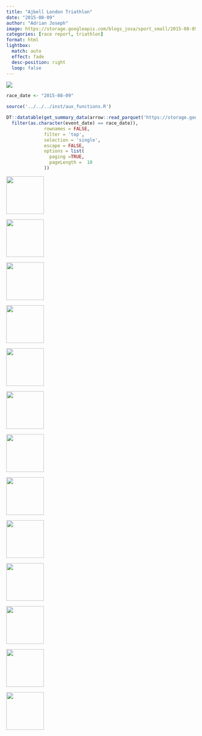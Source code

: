 ```yaml
---
title: "Ajbell London Triathlon"
date: "2015-08-09"
author: "Adrian Joseph"
image: https://storage.googleapis.com/blogs_josa/sport_small/2015-08-09_AJBELL_LONDON_TRIATHLON/img/00.png
categories: [race report, triathlon]
format: html
lightbox:
  match: auto
  effect: fade
  desc-position: right
  loop: false
---
```

![](https://storage.googleapis.com/blogs_josa/sport_small/2015-08-09_AJBELL_LONDON_TRIATHLON/img/00.png)

```r
race_date <- "2015-08-09"

source('../../../inst/aux_functions.R')

DT::datatable(get_summary_data(arrow::read_parquet('https://storage.googleapis.com/blogs_josa/sport/parquets/main_dataset.parquet') |>
  filter(as.character(event_date) == race_date)),
              rownames = FALSE,
              filter = 'top',
              selection = 'single',
              escape = FALSE,
              options = list(
                paging =TRUE,
                pageLength =  10
              ))
```


::: {layout-ncol=4}
![](https://storage.googleapis.com/blogs_josa/sport_small/2015-08-09_AJBELL_LONDON_TRIATHLON/img/00.png){ width="100" group="hi" }

![](https://storage.googleapis.com/blogs_josa/sport_small/2015-08-09_AJBELL_LONDON_TRIATHLON/img/01.png){ width="100" group="hi" }

![](https://storage.googleapis.com/blogs_josa/sport_small/2015-08-09_AJBELL_LONDON_TRIATHLON/img/02.png){ width="100" group="hi" }

![](https://storage.googleapis.com/blogs_josa/sport_small/2015-08-09_AJBELL_LONDON_TRIATHLON/img/02a.png){ width="100" group="hi" }

![](https://storage.googleapis.com/blogs_josa/sport_small/2015-08-09_AJBELL_LONDON_TRIATHLON/img/02b.png){ width="100" group="hi" }

![](https://storage.googleapis.com/blogs_josa/sport_small/2015-08-09_AJBELL_LONDON_TRIATHLON/img/03.jpg){ width="100" group="hi" }

![](https://storage.googleapis.com/blogs_josa/sport_small/2015-08-09_AJBELL_LONDON_TRIATHLON/img/05.jpg){ width="100" group="hi" }

![](https://storage.googleapis.com/blogs_josa/sport_small/2015-08-09_AJBELL_LONDON_TRIATHLON/img/07.jpg){ width="100" group="hi" }

![](https://storage.googleapis.com/blogs_josa/sport_small/2015-08-09_AJBELL_LONDON_TRIATHLON/img/11.jpg){ width="100" group="hi" }

![](https://storage.googleapis.com/blogs_josa/sport_small/2015-08-09_AJBELL_LONDON_TRIATHLON/img/16.jpg){ width="100" group="hi" }

![](https://storage.googleapis.com/blogs_josa/sport_small/2015-08-09_AJBELL_LONDON_TRIATHLON/img/17.jpg){ width="100" group="hi" }

![](https://storage.googleapis.com/blogs_josa/sport_small/2015-08-09_AJBELL_LONDON_TRIATHLON/img/23.jpg){ width="100" group="hi" }

![](https://storage.googleapis.com/blogs_josa/sport_small/2015-08-09_AJBELL_LONDON_TRIATHLON/img/25.jpg){ width="100" group="hi" }


:::
